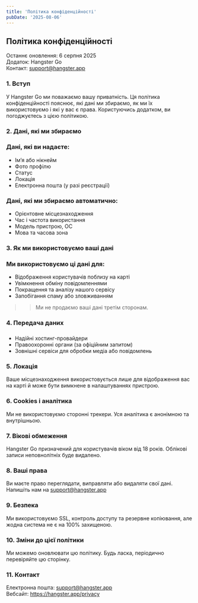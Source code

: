 ```yaml
---
title: 'Політика конфіденційності'
pubDate: '2025-08-06'
---
```


<h2> Політика конфіденційності</h2>

Останнє оновлення: 6 серпня 2025  
Додаток: Hangster Go  
Контакт: support@hangster.app  

<h3> 1. Вступ </h3>

У Hangster Go ми поважаємо вашу приватність. Ця політика конфіденційності пояснює, які дані ми збираємо, як ми їх використовуємо і які у вас є права. Користуючись додатком, ви погоджуєтесь з цією політикою.

<h3> 2. Дані, які ми збираємо </h3>

### **Дані, які ви надаєте:**

   - Ім’я або нікнейм  
   - Фото профілю  
   - Статус  
   - Локація  
   - Електронна пошта (у разі реєстрації)

### **Дані, які ми збираємо автоматично:**

   - Орієнтовне місцезнаходження  
   - Час і частота використання  
   - Модель пристрою, ОС  
   - Мова та часова зона

<h3> 3. Як ми використовуємо ваші дані </h3>

### **Ми використовуємо ці дані для:**

   - Відображення користувачів поблизу на карті  
   - Увімкнення обміну повідомленнями  
   - Покращення та аналізу нашого сервісу  
   - Запобігання спаму або зловживанням

>> Ми не продаємо ваші дані третім сторонам.

<h3> 4. Передача даних </h3>

###  
   - Надійні хостинг-провайдери  
   - Правоохоронні органи (за офіційним запитом)  
   - Зовнішні сервіси для обробки медіа або повідомлень

<h3> 5. Локація </h3>

Ваше місцезнаходження використовується лише для відображення вас на карті й може бути вимкнене в налаштуваннях пристрою.

<h3> 6. Cookies і аналітика </h3>

Ми не використовуємо сторонні трекери. Уся аналітика є анонімною та внутрішньою.

<h3> 7. Вікові обмеження </h3>

Hangster Go призначений для користувачів віком від 18 років. Облікові записи неповнолітніх буде видалено.

<h3> 8. Ваші права </h3>

Ви маєте право переглядати, виправляти або видаляти свої дані. Напишіть нам на support@hangster.app

<h3> 9. Безпека </h3>

Ми використовуємо SSL, контроль доступу та резервне копіювання, але жодна система не є на 100% захищеною.

<h3> 10. Зміни до цієї політики </h3>

Ми можемо оновлювати цю політику. Будь ласка, періодично перевіряйте цю сторінку.

<h3> 11. Контакт </h3>

Електронна пошта: support@hangster.app  
Вебсайт: https://hangster.app/privacy
